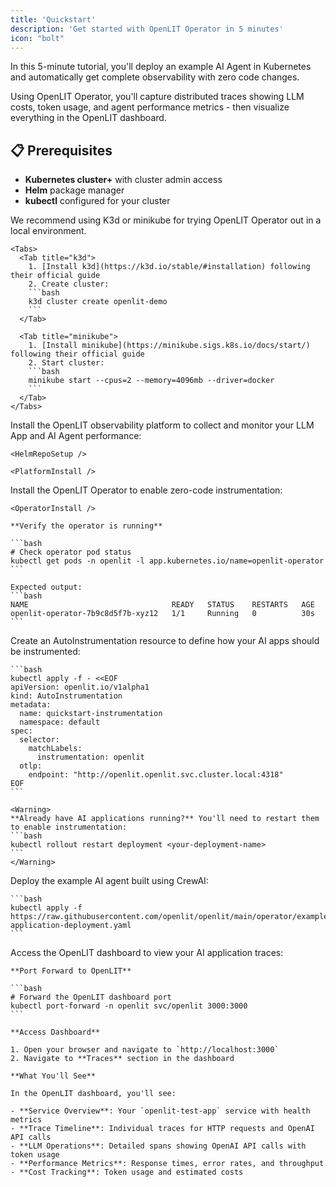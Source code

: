 ```yaml
---
title: 'Quickstart'
description: 'Get started with OpenLIT Operator in 5 minutes'
icon: "bolt"
---
```



In this 5-minute tutorial, you'll deploy an example AI Agent in Kubernetes and automatically get complete observability with zero code changes. 

Using OpenLIT Operator, you'll capture distributed traces showing LLM costs, token usage, and agent performance metrics - then visualize everything in the OpenLIT dashboard.

## 📋 Prerequisites

- **Kubernetes cluster+** with cluster admin access
- **Helm** package manager
- **kubectl** configured for your cluster

<AccordionGroup>
  <Accordion title="☸️ Don't have a Kubernetes cluster? Create one locally">
    We recommend using K3d or minikube for trying OpenLIT Operator out in a local environment.

    <Tabs>
      <Tab title="k3d">
        1. [Install k3d](https://k3d.io/stable/#installation) following their official guide
        2. Create cluster:
        ```bash
        k3d cluster create openlit-demo
        ```
      </Tab>

      <Tab title="minikube">
        1. [Install minikube](https://minikube.sigs.k8s.io/docs/start/) following their official guide
        2. Start cluster:
        ```bash
        minikube start --cpus=2 --memory=4096mb --driver=docker
        ```
      </Tab>
    </Tabs>
  </Accordion>
</AccordionGroup>

<Steps titleSize="h3">
  <Step title="Deploy OpenLIT Platform">
    Install the OpenLIT observability platform to collect and monitor your LLM App and AI Agent performance:

    <HelmRepoSetup />

    <PlatformInstall />
  </Step>

  <Step title="Deploy OpenLIT Operator">
    Install the OpenLIT Operator to enable zero-code instrumentation:

    <OperatorInstall />

    **Verify the operator is running**

    ```bash
    # Check operator pod status
    kubectl get pods -n openlit -l app.kubernetes.io/name=openlit-operator
    ```

    Expected output:
    ```bash
    NAME                                READY   STATUS    RESTARTS   AGE
    openlit-operator-7b9c8d5f7b-xyz12   1/1     Running   0          30s
    ```
  </Step>

  <Step title="Create AutoInstrumentation Custom Resource">
    Create an AutoInstrumentation resource to define how your AI apps should be instrumented:

    ```bash
    kubectl apply -f - <<EOF
    apiVersion: openlit.io/v1alpha1
    kind: AutoInstrumentation
    metadata:
      name: quickstart-instrumentation
      namespace: default
    spec:
      selector:
        matchLabels:
          instrumentation: openlit
      otlp:
        endpoint: "http://openlit.openlit.svc.cluster.local:4318"
    EOF
    ```

    <Warning>
    **Already have AI applications running?** You'll need to restart them to enable instrumentation:
    ```bash
    kubectl rollout restart deployment <your-deployment-name>
    ```
    </Warning>
  </Step>

  <Step title="Deploy the example AI Agent">
    Deploy the example AI agent built using CrewAI:

    ```bash
    kubectl apply -f https://raw.githubusercontent.com/openlit/openlit/main/operator/examples/test-application-deployment.yaml
    ```

  </Step>

  <Step title="View Traces and metrics in OpenLIT">
    Access the OpenLIT dashboard to view your AI application traces:

    **Port Forward to OpenLIT**

    ```bash
    # Forward the OpenLIT dashboard port
    kubectl port-forward -n openlit svc/openlit 3000:3000
    ```

    **Access Dashboard**

    1. Open your browser and navigate to `http://localhost:3000`
    2. Navigate to **Traces** section in the dashboard

    **What You'll See**

    In the OpenLIT dashboard, you'll see:

    - **Service Overview**: Your `openlit-test-app` service with health metrics
    - **Trace Timeline**: Individual traces for HTTP requests and OpenAI API calls
    - **LLM Operations**: Detailed spans showing OpenAI API calls with token usage
    - **Performance Metrics**: Response times, error rates, and throughput
    - **Cost Tracking**: Token usage and estimated costs

  </Step>
</Steps>
